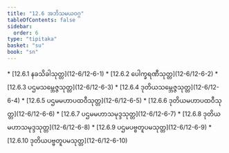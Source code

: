 ```yaml
---
title: "12.6 အဘိသမယဝဂ္ဂ"
tableOfContents: false
sidebar:
  order: 6
type: "tipitaka"
basket: "su"
book: "sn"
---
```



<DynamicBreadcrumb />



<TableOfContents book="sn" section="12.6">
* [12.6.1 နခသိခါသုတ္တ](12-6/12-6-1)
* [12.6.2 ပေါက္ခရဏီသုတ္တ](12-6/12-6-2)
* [12.6.3 ပဌမသမ္ဘေဇ္ဇသုတ္တ](12-6/12-6-3)
* [12.6.4 ဒုတိယသမ္ဘေဇ္ဇသုတ္တ](12-6/12-6-4)
* [12.6.5 ပဌမမဟာပထဝီသုတ္တ](12-6/12-6-5)
* [12.6.6 ဒုတိယမဟာပထဝီသုတ္တ](12-6/12-6-6)
* [12.6.7 ပဌမမဟာသမုဒ္ဒသုတ္တ](12-6/12-6-7)
* [12.6.8 ဒုတိယမဟာသမုဒ္ဒသုတ္တ](12-6/12-6-8)
* [12.6.9 ပဌမပဗ္ဗတူပမသုတ္တ](12-6/12-6-9)
* [12.6.10 ဒုတိယပဗ္ဗတူပမသုတ္တ](12-6/12-6-10)
</TableOfContents>